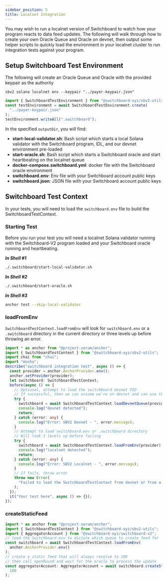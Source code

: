 ```yaml
---
sidebar_position: 5
title: Localnet Integration
---
```



You may wish to run a localnet version of Switchboard to watch how your program
reacts to data feed updates. The following will walk through how to create your
own Oracle Queue and Oracle on devnet, then output some helper scripts to
quickly load the environment in your localnet cluster to run integration tests
against your program.

## Setup Switchboard Test Environment

The following will create an Oracle Queue and Oracle with the provided keypair
as the authority

<Tabs>
  <TabItem value="CLI" label="CLI" default>

```shell
sbv2 solana localnet env --keypair "../payer-keypair.json"
```

  </TabItem>
  <TabItem value="Typescript" label="Typescript">

```typescript
import { SwitchboardTestEnvironment } from "@switchboard-xyz/sbv2-utils";
const testEnvironment = await SwitchboardTestEnvironment.create(
  "../payer-keypair.json"
);
testEnvironment.writeAll(".switchboard");
```

  </TabItem>
</Tabs>

In the specified `outputDir`, you will find:

- **start-local-validator.sh**: Bash script which starts a local Solana
  validator with the Switchboard program, IDL, and our devnet environment
  pre-loaded
- **start-oracle.sh**: Bash script which starts a Switchboard oracle and start
  heartbeating on the localnet queue
- **docker-compose.switchboard.yml**: docker file with the Switchboard oracle
  environment
- **switchboard.env**: Env file with your Switchboard account public keys
- **switchboard.json**: JSON file with your Switchboard account public keys

## Switchboard Test Context

In your tests, you will need to load the `switchboard.env` file to build the
SwitchboardTestContext.

### Starting Test

Before you run your test you will need a localnet Solana validator running with
the Switchboard-V2 program loaded and your Switchboard oracle running and
heartbeating.

**_In Shell #1_**

```bash
./.switchboard/start-local-validator.sh
```

**_In Shell #2_**

```bash
./.switchboard/start-oracle.sh
```

**_In Shell #3_**

```bash
anchor test --skip-local-validator
```

### loadFromEnv

`SwitchboardTestContext.loadFromEnv` will look for `switchboard.env` or a
`.switchboard` directory in the current directory or three levels up before
throwing an error.

<Tabs>
  <TabItem value="Typescript" label="Typescript" default>

```typescript
import * as anchor from "@project-serum/anchor";
import { SwitchboardTestContext } from "@switchboard-xyz/sbv2-utils";
import chai from "chai";
import "mocha";
describe("switchboard integration test", async () => {
  const provider = anchor.AnchorProvider.env();
  anchor.setProvider(provider);
  let switchboard: SwitchboardTestContext;
  before(async () => {
    // Optional, attempt to load the switchboard devnet PID
    // If successful, then we can assume we're on devnet and can use the public permissionless queue
    try {
      switchboard = await SwitchboardTestContext.loadDevnetQueue(provider);
      console.log("devnet detected");
      return;
    } catch (error: any) {
      console.log("Error: SBV2 Devnet - ", error.message);
    }
    // Attempt to load switchboard.env or .switchboard directory
    // Will look 3 levels up before failing
    try {
      switchboard = await SwitchboardTestContext.loadFromEnv(provider);
      console.log("localnet detected");
      return;
    } catch (error: any) {
      console.log("Error: SBV2 Localnet - ", error.message);
    }
    // If fails, throw error
    throw new Error(
      "Failed to load the SwitchboardTestContext from devnet or from a switchboard.env file"
    );
  });
  it("Your test here", async () => {});
});
```

  </TabItem>
</Tabs>

### createStaticFeed

<Tabs>
  <TabItem value="Typescript" label="Typescript" default>

```typescript
import * as anchor from "@project-serum/anchor";
import { SwitchboardTestContext } from "@switchboard-xyz/sbv2-utils";
import { AggregatorAccount } from "@switchboard-xyz/switchboard-v2";
// load the Switchboard env to dictate which queue to create feed for
const switchboard = await SwitchboardTestContext.loadFromEnv(
  anchor.AnchorProvider.env()
);
// create a static feed that will always resolve to 100
// then call openRound and wait for the oracle to process the update
const aggregatorAccount: AggregatorAccount = await switchboard.createStaticFeed(
  100
);
```

  </TabItem>
</Tabs>
